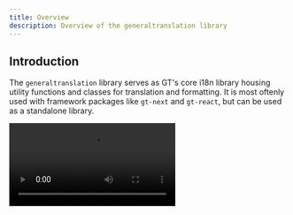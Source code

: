 ```yaml
---
title: Overview
description: Overview of the generaltranslation library
---
```


## Introduction

The `generaltranslation` library serves as GT's core i18n library housing utility functions and classes for translation and formatting.
It is most oftenly used with framework packages like `gt-next` and `gt-react`, but can be used as a standalone library.



<Video src="/core-demo.mp4" />

```typescript title="index.ts"
import { GT } from 'generaltranslation';

const gt = new GT({
  apiKey: 'your-api-key',
  projectId: 'your-project-id',
  sourceLocale: 'en',
  targetLocale: 'es'
});

// Translate content
const result = await gt.translate('Hello, world!', 'es');
// "¡Hola, mundo!"

// Format numbers, dates, currencies
const formattedPrice = gt.formatCurrency(29.99, 'USD');
const formattedDate = gt.formatDateTime(new Date());
// "$29.99"
// "9/25/2025"

// Work with locales
const localeProps = gt.getLocaleProperties('fr-CA');
const isValid = gt.isValidLocale('de');
// { language: "fr", region: "CA", ... }
// true
```

---

## Installation

<Tabs items={['npm', 'yarn', 'bun', 'pnpm']}>
  <Tab value="npm">
  ```bash 
  npm install generaltranslation
  ``` 
  </Tab>
  <Tab value="yarn">
  ```bash 
  yarn add generaltranslation
  ```
  </Tab>

  <Tab value="bun">
  ```bash 
  bun add generaltranslation
  ```
  </Tab>
  <Tab value="pnpm">
  ```bash 
  pnpm add generaltranslation
  ```
  </Tab>
</Tabs>

---

## Configuration

Configuration options via [GTConstructorParams](/docs/core/types/GTConstructorParams):

| Option | Type | Description |
|--------|------|-------------|
| `apiKey` | `string` | Production API key |
| `devApiKey` | `string` | Development API key |
| `projectId` | `string` | Project identifier |
| `sourceLocale` | `string` | Default source language |
| `targetLocale` | `string` | Default target language |
| `locales` | `string[]` | Supported locales list |
| `baseUrl` | `string` | Custom API endpoint |
| `customMapping` | `CustomMapping` | Custom locale definitions |

---

## Framework Integration

Use with framework-specific packages:

### Next.js
```typescript
// Use gt-next for Next.js projects
import { useGTClass } from 'gt-next/client'; // React hook
import { getGTClass } from 'gt-next/server'; // Node.js/Express
```

### React
```typescript  
// Use gt-react for React projects
import { useGTClass } from 'gt-react';
```

### Node.js/Express/Browser
```typescript
// Use core library directly
import { GT } from 'generaltranslation';
```

---

## Examples

There are two major types of translation: string translation and file translation.

### Setup

To enable translation, you need to provide a project ID and API key.
Check out the [`constructor`](/docs/core/class/constructor) method for more information.

```typescript
const gt = new GT({
  apiKey: 'your-api-key',
  projectId: 'your-project-id',
  targetLocale: 'es'
});
```

### String Translation
Check out the [`translate()`](/docs/core/class/methods/translation/translate) method for more information.

```typescript
try {
  const result = await gt.translate('Hello, world!');
  console.log(result); // "¡Hola, mundo!"
} catch (error) {
  console.error('Translation failed:', error.message);
}
```


### File Translation

Files are translated as jobs.
You launch a job by uploading a file.
Uploading many files will launch many jobs.

Check out the [`uploadSourceFiles()`](/docs/core/class/methods/translation/uploadSourceFiles)
and [`checkFileTranslations()`](/docs/core/class/methods/translation/checkFileTranslations) methods for more information.

```typescript
// Files to upload
const files = [
  {
    source: {
      fileName: 'src/components/Button.tsx',
      fileFormat: 'TSX',
      locale: 'en',
      content: '...',
    }
  }
];

// Upload source files
await gt.uploadSourceFiles(files);
```


---

## Table of Contents

### GT Class
Main class for translation and locale functionality:

- **[Constructor](/docs/core/class/constructor)** - Initialize GT instance with configuration
- **[setConfig](/docs/core/class/setConfig)** - Update GT instance configuration

#### Translation Methods
- **[translate](/docs/core/class/methods/translation/translate)** - Core translation functionality
- **[translateMany](/docs/core/class/methods/translation/translateMany)** - Batch translation
- **[setupProject](/docs/core/class/methods/translation/setupProject)** - Project initialization
- **[shouldSetupProject](/docs/core/class/methods/translation/shouldSetupProject)** - Check if project setup is needed
- **[checkSetupStatus](/docs/core/class/methods/translation/checkSetupStatus)** - Verify project setup
- **[getProjectData](/docs/core/class/methods/translation/getProjectData)** - Retrieve project information
- **[uploadSourceFiles](/docs/core/class/methods/translation/uploadSourceFiles)** - Upload files for translation
- **[enqueueFiles](/docs/core/class/methods/translation/enqueueFiles)** - Queue files for processing
- **[checkFileTranslations](/docs/core/class/methods/translation/checkFileTranslations)** - Check translation status
- **[downloadTranslatedFile](/docs/core/class/methods/translation/downloadTranslatedFile)** - Download single translated file
- **[downloadFileBatch](/docs/core/class/methods/translation/downloadFileBatch)** - Download multiple translated files
- **[querySourceFile](/docs/core/class/methods/translation/querySourceFile)** - Query source file information

#### Formatting Methods
- **[formatMessage](/docs/core/class/methods/formatting/formatMessage)** - Internationalized text formatting
- **[formatNum](/docs/core/class/methods/formatting/formatNum)** - Number formatting
- **[formatDateTime](/docs/core/class/methods/formatting/formatDateTime)** - Date and time formatting

#### Locale Methods
- **[getLocaleName](/docs/core/class/methods/locales/getLocaleName)** - Get locale display name
- **[getLocaleProperties](/docs/core/class/methods/locales/getLocaleProperties)** - Get comprehensive locale information
- **[getLocaleDirection](/docs/core/class/methods/locales/getLocaleDirection)** - Get text direction for locale
- **[getLocaleEmoji](/docs/core/class/methods/locales/getLocaleEmoji)** - Get flag emoji for locale
- **[getRegionProperties](/docs/core/class/methods/locales/getRegionProperties)** - Get region information and properties
- **[isValidLocale](/docs/core/class/methods/locales/isValidLocale)** - Validate locale code
- **[resolveAliasLocale](/docs/core/class/methods/locales/resolveAliasLocale)** - Convert canonical locales to aliases
- **[resolveCanonicalLocale](/docs/core/class/methods/locales/resolveCanonicalLocale)** - Convert alias locales to canonical form
- **[standardizeLocale](/docs/core/class/methods/locales/standardizeLocale)** - Standardize locale code formatting
- **[isSameDialect](/docs/core/class/methods/locales/isSameDialect)** - Check if locales represent same dialect
- **[isSameLanguage](/docs/core/class/methods/locales/isSameLanguage)** - Check if locales represent same language
- **[isSupersetLocale](/docs/core/class/methods/locales/isSupersetLocale)** - Check locale hierarchy relationships
- **[determineLocale](/docs/core/class/methods/locales/determineLocale)** - Find best matching locale from preferences
- **[requiresTranslation](/docs/core/class/methods/locales/requiresTranslation)** - Determine if translation is needed

### Utility Functions

#### Formatting Functions
- **[formatMessage](/docs/core/functions/formatting/formatMessage)** - Standalone text formatting
- **[formatNum](/docs/core/functions/formatting/formatNum)** - Standalone number formatting
- **[formatDateTime](/docs/core/functions/formatting/formatDateTime)** - Standalone date/time formatting

#### Locale Functions
- **[getLocaleName](/docs/core/functions/locales/getLocaleName)** - Standalone locale name utility
- **[getLocaleProperties](/docs/core/functions/locales/getLocaleProperties)** - Standalone locale properties
- **[getLocaleDirection](/docs/core/functions/locales/getLocaleDirection)** - Standalone text direction utility
- **[getLocaleEmoji](/docs/core/functions/locales/getLocaleEmoji)** - Standalone emoji utility
- **[getRegionProperties](/docs/core/functions/locales/getRegionProperties)** - Standalone region properties utility
- **[isValidLocale](/docs/core/functions/locales/isValidLocale)** - Standalone locale validation
- **[resolveAliasLocale](/docs/core/functions/locales/resolveAliasLocale)** - Standalone alias locale resolution
- **[standardizeLocale](/docs/core/functions/locales/standardizeLocale)** - Standalone locale standardization
- **[isSameDialect](/docs/core/functions/locales/isSameDialect)** - Standalone dialect comparison
- **[isSameLanguage](/docs/core/functions/locales/isSameLanguage)** - Standalone language comparison
- **[isSupersetLocale](/docs/core/functions/locales/isSupersetLocale)** - Standalone locale hierarchy checking
- **[determineLocale](/docs/core/functions/locales/determineLocale)** - Standalone locale negotiation
- **[requiresTranslation](/docs/core/functions/locales/requiresTranslation)** - Standalone translation requirement checking

### Types and Interfaces
TypeScript definitions:

- **[GTConstructorParams](/docs/core/types/GTConstructorParams)** - Configuration options
- **[LocaleProperties](/docs/core/types/LocaleProperties)** - Comprehensive locale information
- **[TranslationResult](/docs/core/types/TranslationResult)** - Translation response types
- **[TranslateManyResult](/docs/core/types/TranslateManyResult)** - Batch translation response
- **[FileToTranslate](/docs/core/types/FileToTranslate)** - File translation configuration
- **[EnqueueFilesOptions](/docs/core/types/EnqueueFilesOptions)** - File queuing options
- **[Entry](/docs/core/types/Entry)** - Translation entry structure
- **[EntryMetadata](/docs/core/types/EntryMetadata)** - Entry metadata information
- **[Content](/docs/core/types/Content)** - Content type definitions
- **[Variable](/docs/core/types/Variable)** - Variable structure
- **[VariableType](/docs/core/types/VariableType)** - Variable type definitions
- **[JsxElement](/docs/core/types/JsxElement)** - JSX element type
- **[JsxChild](/docs/core/types/JsxChild)** - JSX child type
- **[JsxChildren](/docs/core/types/JsxChildren)** - JSX children type
- **[DataFormat](/docs/core/types/DataFormat)** - Data format specifications
- **[CustomMapping](/docs/core/types/CustomMapping)** - Custom mapping configuration

---

## Next Steps

- **[Get started with the GT class](/docs/core/class/constructor)**
- **[Explore translation methods](/docs/core/class/methods/translation/translate)**
- **[Learn about locale utilities](/docs/core/class/methods/locales/getLocaleName)**
- **[Check out formatting options](/docs/core/class/methods/formatting/formatMessage)**
- **[Browse standalone functions](/docs/core/functions/formatting/formatMessage)**

For framework-specific usage, see the [Next.js](/docs/next) or [React](/docs/react) documentation.
